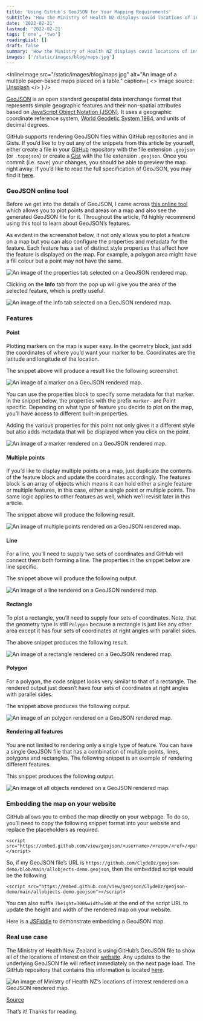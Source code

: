 ```yaml
---
title: 'Using GitHub’s GeoJSON for Your Mapping Requirements'
subtitle: 'How the Ministry of Health NZ displays covid locations of interest on their website'
date: '2022-02-21'
lastmod: '2022-02-21'
tags: ['one', 'two']
readingList: []
draft: false
summary: 'How the Ministry of Health NZ displays covid locations of interest on their website'
images: ['/static/images/blog/maps.jpg']
---
```


<InlineImage
  src="/static/images/blog/maps.jpg"
  alt="An image of a multiple paper-based maps placed on a table."
  caption={
    <>
      Image source: <a href="https://unsplash.com/photos/AFB6S2kibuk">Unsplash</a>
    </>
  }
/>

[GeoJSON](https://geojson.org/) is an open standard geospatial data interchange format that represents simple geographic features and their non-spatial attributes based on [JavaScript Object Notation (JSON)](https://en.wikipedia.org/wiki/JSON). It uses a geographic coordinate reference system, [World Geodetic System 1984](https://en.wikipedia.org/wiki/World_Geodetic_System), and units of decimal degrees.

GitHub supports rendering GeoJSON files within GitHub repositories and in Gists. If you’d like to try out any of the snippets from this article by yourself, either create a file in your [GitHub](https://github.com/new) repository with the file extension `.geojson` (or `.topojson`) or create a [Gist](https://gist.new/) with the file extension `.geojson`. Once you commit (i.e. save) your changes, you should be able to preview the map right away. If you’d like to read the full specification of GeoJSON, you may find it [here](https://datatracker.ietf.org/doc/html/rfc7946).

### GeoJSON online tool

Before we get into the details of GeoJSON, I came across [this online tool](https://geojson.io/) which allows you to plot points and areas on a map and also see the generated GeoJSON file for it. Throughout the article, I’d highly recommend using this tool to learn about GeoJSON’s features.

As evident in the screenshot below, it not only allows you to plot a feature on a map but you can also configure the properties and metadata for the feature. Each feature has a set of distinct style properties that affect how the feature is displayed on the map. For example, a polygon area might have a fill colour but a point may not have the same.

![An image of the properties tab selected on a GeoJSON rendered map.](https://cdn-images-1.medium.com/max/800/1*7NcXrEpKJlbXeatp9PfG_g.png)

Clicking on the **Info** tab from the pop up will give you the area of the selected feature, which is pretty useful.

![An image of the info tab selected on a GeoJSON rendered map.](https://cdn-images-1.medium.com/max/800/1*CXsAfNnumvIbrBTxFJwELg.png)

### Features

#### Point

Plotting markers on the map is super easy. In the geometry block, just add the coordinates of where you’d want your marker to be. Coordinates are the latitude and longitude of the location.

The snippet above will produce a result like the following screenshot.

![An image of a marker on a GeoJSON rendered map.](https://cdn-images-1.medium.com/max/800/1*SaoWrfwUsmhnIdwJ_8v_YA.png)

You can use the properties block to specify some metadata for that marker. In the snippet below, the properties with the prefix `marker-` are Point specific. Depending on what type of feature you decide to plot on the map, you’ll have access to different built-in properties.

Adding the various properties for this point not only gives it a different style but also adds metadata that will be displayed when you click on the point.

![An image of a marker rendered on a GeoJSON rendered map.](https://cdn-images-1.medium.com/max/800/1*w6ZdnnTjfS6QzbeVvwYvtg.png)

#### Multiple points

If you’d like to display multiple points on a map, just duplicate the contents of the feature block and update the coordinates accordingly. The features block is an array of objects which means it can hold either a single feature or multiple features, in this case, either a single point or multiple points. The same logic applies to other features as well, which we’ll revisit later in this article.

The snippet above will produce the following result.

![An image of multiple points rendered on a GeoJSON rendered map.](https://cdn-images-1.medium.com/max/800/1*EKhFsrUk_BzKF_teH1NteA.png)

#### Line

For a line, you’ll need to supply two sets of coordinates and GitHub will connect them both forming a line. The properties in the snippet below are line specific.

The snippet above will produce the following output.

![An image of a line rendered on a GeoJSON rendered map.](https://cdn-images-1.medium.com/max/800/1*LtMKnDmWqpIjD1uc9bBV8A.png)

#### Rectangle

To plot a rectangle, you’ll need to supply four sets of coordinates. Note, that the geometry type is still `Polygon` because a rectangle is just like any other area except it has four sets of coordinates at right angles with parallel sides.

The above snippet produces the following result.

![An image of a rectangle rendered on a GeoJSON rendered map.](https://cdn-images-1.medium.com/max/800/1*DJmxKBBKaG89KYfbaZ7Wpw.png)

#### Polygon

For a polygon, the code snippet looks very similar to that of a rectangle. The rendered output just doesn’t have four sets of coordinates at right angles with parallel sides.

The snippet above produces the following output.

![An image of an polygon rendered on a GeoJSON rendered map.](https://cdn-images-1.medium.com/max/800/1*WCfesVthesBPjjgm0Z05Ag.png)

#### Rendering all features

You are not limited to rendering only a single type of feature. You can have a single GeoJSON file that has a combination of multiple points, lines, polygons and rectangles. The following snippet is an example of rendering different features.

This snippet produces the following output.

![An image of all objects rendered on a GeoJSON rendered map.](https://cdn-images-1.medium.com/max/800/1*lP0a1rbXFsNQacHB_lKv7A.png)

### Embedding the map on your website

GitHub allows you to embed the map directly on your webpage. To do so, you’ll need to copy the following snippet format into your website and replace the placeholders as required.

```
<script src="https://embed.github.com/view/geojson/<username>/<repo>/<ref>/<path_to_file>"></script>
```

So, if my GeoJSON file’s URL is `https://github.com/ClydeDz/geojson-demo/blob/main/allobjects-demo.geojson`, then the embedded script would be the following.

```
<script src="https://embed.github.com/view/geojson/ClydeDz/geojson-demo/main/allobjects-demo.geojson"></script>
```

You can also suffix `?height=300&width=500` at the end of the script URL to update the height and width of the rendered map on your website.

Here is a [JSFiddle](https://jsfiddle.net/e85hanz4/) to demonstrate embedding a GeoJSON map.

### Real use case

The Ministry of Health New Zealand is using GitHub’s GeoJSON file to show all of the locations of interest on their [website](https://www.health.govt.nz/covid-19-novel-coronavirus/covid-19-health-advice-public/covid-19-information-close-contacts/covid-19-contact-tracing-locations-interest/covid-19-contact-tracing-locations-interest-map). Any updates to the underlying GeoJSON file will reflect immediately on the next page load. The GitHub repository that contains this information is located [here](https://github.com/minhealthnz/nz-covid-data).

![An image of Ministry of Health NZ’s locations of interest rendered on a GeoJSON rendered map.](https://cdn-images-1.medium.com/max/800/1*cpVcQ0QQOy89lmuSS_t31A.png)

[Source](https://www.health.govt.nz/covid-19-novel-coronavirus/covid-19-health-advice-public/covid-19-information-close-contacts/covid-19-contact-tracing-locations-interest/covid-19-contact-tracing-locations-interest-map)

That’s it! Thanks for reading.
